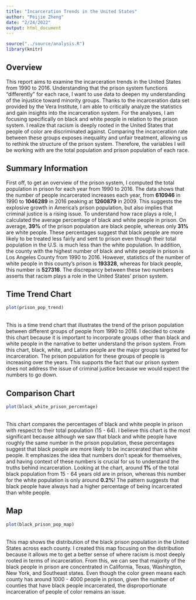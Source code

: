 ```yaml
---
title: "Incarceration Trends in the United States"
author: "Peijie Zheng"
date: "2/24/2022"
output: html_document
---
```


```r
source("../source/analysis.R")
library(knitr)
```

## Overview
This report aims to examine the incarceration trends in the United States from 1990 to 2016. Understanding that the prison system functions "differently" for each race, I want to use data to deepen my understanding of the injustice toward minority groups. Thanks to the incarceration data set provided by the Vera Institute, I am able to critically analyze the statistics and gain insights into the incarceration system. For the analyses, I am focusing specifically on black and white people in relation to the prison system. I realize that racism is deeply rooted in the United States that people of color are discriminated against. Comparing the incarceration rate between these groups exposes inequality and unfair treatment, allowing us to rethink the structure of the prison system. Therefore, the variables I will be working with are the total population and prison population of each race.  

## Summary Information
First off, to get an overview of the prison system, I computed the total population in prison for each year from 1990 to 2016. The data shows that the number of people incarcerated increases each year,  from **610946** in 1990 to **1046289** in 2016 peaking at **1260879** in 2009. This suggests the explosive growth in America's prison population, but also implies that criminal justice is a rising issue. To understand how race plays a role, I calculated the average percentage of black and white people in prison. On average, **39%** of the prison population are black people, whereas only **31%** are white people. These percentages suggest that black people are more likely to be treated less fairly and sent to prison even though their total population in the U.S. is much less than the white population. In addition, the county with the highest number of black and white people in prison is Los Angeles County from 1990 to 2016. However, statistics of the number of white people in this county's prison is **193328**, whereas for black people, this number is **527316**. The discrepancy between these two numbers asserts that racism plays a role in the United States' prison system. 

## Time Trend Chart
```r
plot(prison_pop_trend)
```
<br /> This is a time trend chart that illustrates the trend of the prison population between different groups of people from 1990 to 2016. I decided to create this chart because it is important to incorporate groups other than black and white people in the narrative to better understand the prison system. From this chart, black, white, and Latinx people are the major groups targeted for incarceration. The prison population for these groups of people is increasing over the years. This supports the fact that our prison system does not address the issue of criminal justice because we would expect the numbers to go down.

## Comparison Chart
```r
plot(black_white_prison_percentage)
```
<br /> This chart compares the percentages of black and white people in prison with respect to their total population (15 - 64). I believe this chart is the most significant because although we saw that black and white people have roughly the same number in the prison population, these percentages suggest that black people are more likely to be incarcerated than white people. It emphasizes the idea that numbers don't speak for themselves, and having context of these numbers is crucial for us to understand the truths behind incarceration. Looking at the chart, around **1%** of the total black population from 15 - 64 years old are in prison, whereas this number for the white population is only around **0.2%**! The pattern suggests that black people have always had a higher percentage of being incarcerated than white people.

## Map
```r
plot(black_prison_pop_map)
```
<br /> This map shows the distribution of the black prison population in the United States across each county. I created this map focusing on the distribution because it allows me to get a better sense of where racism is most deeply rooted in terms of incarceration. From this, we can see that majority of the black people in prison are concentrated in California, Texas, Washington, New York, and Southeast states. Even though the color green means each county has around 1000 - 4000 people in prison, given the number of counties that have black people incarcerated, the disproportionate incarceration of people of color remains an issue.